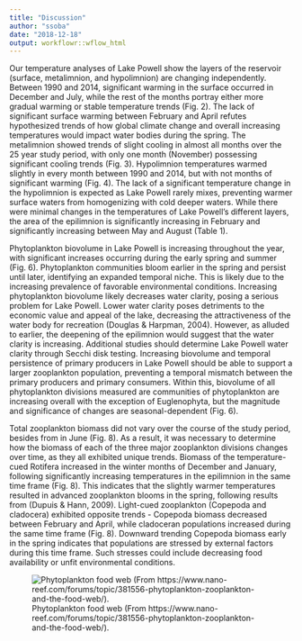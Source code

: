 ```yaml
---
title: "Discussion"
author: "ssoba"
date: "2018-12-18"
output: workflowr::wflow_html
---
```


Our temperature analyses of Lake Powell show the layers of the reservoir (surface, metalimnion, and hypolimnion) are changing independently. Between 1990 and 2014, significant warming in the surface occurred in December and July, while the rest of the months portray either more gradual warming or stable temperature trends (Fig. 2). The lack of significant surface warming between February and April refutes hypothesized trends of how global climate change and overall increasing temperatures would impact water bodies during the spring. The metalimnion showed trends of slight cooling in almost all months over the 25 year study period, with only one month (November) possessing significant cooling trends (Fig. 3). Hypolimnion temperatures warmed slightly in every month between 1990 and 2014, but with not months of significant warming (Fig. 4). The lack of a significant temperature change in the hypolimnion is expected as Lake Powell rarely mixes, preventing warmer surface waters from homogenizing with cold deeper waters. While there were minimal changes in the temperatures of Lake Powell’s different layers, the area of the epilimnion is significantly increasing in February and significantly increasing between May and August (Table 1). 

Phytoplankton biovolume in Lake Powell is increasing throughout the year, with significant increases occurring during the early spring and summer (Fig. 6). Phytoplankton communities bloom earlier in the spring and persist until later, identifying an expanded temporal niche. This is likely due to the increasing prevalence of favorable environmental conditions. Increasing phytoplankton biovolume likely decreases water clarity, posing a serious problem for Lake Powell. Lower water clarity poses detriments to the economic value and appeal of the lake, decreasing the attractiveness of the water body for recreation (Douglas & Harpman, 2004). However, as alluded to earlier, the deepening of the epilimnion would suggest that the water clarity is increasing. Additional studies should determine Lake Powell water clarity through Secchi disk testing. Increasing biovolume and temporal persistence of primary producers in Lake Powell should be able to support a larger zooplankton population, preventing a temporal mismatch between the primary producers and primary consumers. Within this, biovolume of all phytoplankton divisions measured are communities of phytoplankton are increasing overall with the exception of Euglenophyta, but the magnitude and significance of changes are seasonal-dependent (Fig. 6). 

Total zooplankton biomass did not vary over the course of the study period, besides from in June (Fig. 8). As a result, it was necessary to determine how the biomass of each of the three major zooplankton divisions changes over time, as they all exhibited unique trends. Biomass of the temperature-cued Rotifera increased in the winter months of December and January, following significantly increasing temperatures in the epilimnion in the same time frame (Fig. 8). This indicates that the slightly warmer temperatures resulted in advanced zooplankton blooms in the spring, following results from (Dupuis & Hann,  2009). Light-cued zooplankton (Copepoda and cladocera) exhibited opposite trends - Copepoda biomass decreased between February and April, while cladoceran populations increased during the same time frame (Fig. 8). Downward trending Copepoda biomass early in the spring indicates that populations are stressed by external factors during this time frame. Such stresses could include decreasing food availability or unfit environmental conditions.

![Phytoplankton food web (From https://www.nano-reef.com/forums/topic/381556-phytoplankton-zooplankton-and-the-food-web/).](food_web.png)
